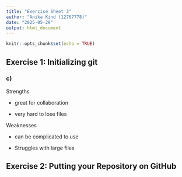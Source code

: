 ```yaml
---
title: "Exercise Sheet 3"
author: "Anika Kind (12767778)"
date: "2025-05-29"
output: html_document
---
```


```r
knitr::opts_chunk$set(echo = TRUE)
```

## Exercise 1: Initializing git

### c)

Strengths 

- great for collaboration

- very hard to lose files

Weaknesses

- can be complicated to use

- Struggles with large files

## Exercise 2: Putting your Repository on GitHub
